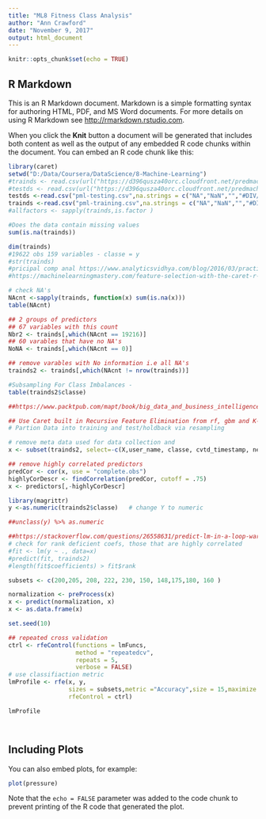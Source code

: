 ```yaml
---
title: "ML8 Fitness Class Analysis"
author: "Ann Crawford"
date: "November 9, 2017"
output: html_document
---
```


```r
knitr::opts_chunk$set(echo = TRUE)
```

## R Markdown

This is an R Markdown document. Markdown is a simple formatting syntax for authoring HTML, PDF, and MS Word documents. For more details on using R Markdown see <http://rmarkdown.rstudio.com>.

When you click the **Knit** button a document will be generated that includes both content as well as the output of any embedded R code chunks within the document. You can embed an R code chunk like this:

```r
library(caret)
setwd("D:/Data/Coursera/DataScience/8-Machine-Learning")
#trainds <- read.csv(url("https://d396qusza40orc.cloudfront.net/predmachlearn/pml-training.csv"))
#testds <- read.csv(url("https://d396qusza40orc.cloudfront.net/predmachlearn/pml-testing.csv"))
testds <-read.csv("pml-testing.csv",na.strings = c("NA","NaN","","#DIV/0!"))
trainds <-read.csv("pml-training.csv",na.strings = c("NA","NaN","","#DIV/0!"))
#allfactors <- sapply(trainds,is.factor )
```


```r
#Does the data contain missing values
sum(is.na(trainds))

dim(trainds)
#19622 obs 159 variables - classe = y
#str(trainds) 
#pricipal comp anal https://www.analyticsvidhya.com/blog/2016/03/practical-guide-principal-component-analysis-python/
#https://machinelearningmastery.com/feature-selection-with-the-caret-r-package/

# check NA's
NAcnt <-sapply(trainds, function(x) sum(is.na(x)))
table(NAcnt)

## 2 groups of predictors
## 67 variables with this count
Nbr2 <- trainds[,which(NAcnt == 19216)]
## 60 varables that have no NA's
NoNA <- trainds[,which(NAcnt == 0)]

## remove varables with No information i.e all NA's
trainds2 <- trainds[,which(NAcnt != nrow(trainds))]

#Subsampling For Class Imbalances - 
table(trainds2$classe)

```
```r
##https://www.packtpub.com/mapt/book/big_data_and_business_intelligence/9781783984527/5/ch05lvl1sec38/feature-selection-for-svms

## Use Caret built in Recursive Feature Elimination from rf, gbm and K-fold cross validation
# Partion Data into training and test/holdback via resampling

# remove meta data used for data collection and 
x <- subset(trainds2, select=-c(X,user_name, classe, cvtd_timestamp, new_window,amplitude_yaw_belt, amplitude_yaw_dumbbell, amplitude_yaw_forearm ))

## remove highly correlated predictors
predCor <- cor(x, use = "complete.obs")
highlyCorDescr <- findCorrelation(predCor, cutoff = .75)
x <- predictors[,-highlyCorDescr]

library(magrittr)
y <-as.numeric(trainds2$classe)   # change Y to numeric

##unclass(y) %>% as.numeric 

##https://stackoverflow.com/questions/26558631/predict-lm-in-a-loop-warning-prediction-from-a-rank-deficient-fit-may-be-mis
# check for rank deficient coefs, those that are highly correlated
#fit <- lm(y ~ ., data=x)
#predict(fit, trainds2)
#length(fit$coefficients) > fit$rank

subsets <- c(200,205, 208, 222, 230, 150, 148,175,180, 160 )

normalization <- preProcess(x)
x <- predict(normalization, x)
x <- as.data.frame(x)

set.seed(10)

## repeated cross validation 
ctrl <- rfeControl(functions = lmFuncs,
                   method = "repeatedcv",
                   repeats = 5,
                   verbose = FALSE)
# use classifiaction metric
lmProfile <- rfe(x, y,
                 sizes = subsets,metric ="Accuracy",size = 15,maximize = TRUE,
                 rfeControl = ctrl)

lmProfile




```

## Including Plots

You can also embed plots, for example:

```r
plot(pressure)
```

Note that the `echo = FALSE` parameter was added to the code chunk to prevent printing of the R code that generated the plot.
